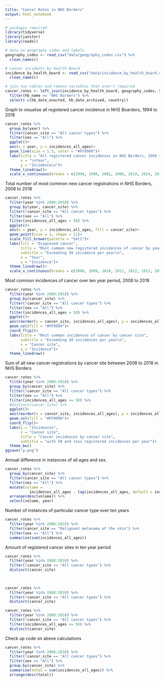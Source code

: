 ```yaml
---
title: "Cancer Rates in NHS Borders"
output: html_notebook
---
```



```r
# packages required
library(tidyverse)
library(janitor)
library(readxl)

# data on geography codes and labels
geography_codes <- read_csv("data/geography_codes.csv") %>% 
  clean_names()

# cancer incidents by Health Board
incidence_by_health_board <- read_csv("data/incidence_by_health_board.csv") %>% 
  clean_names()
```

```r
# join two tables and remove variables that aren't required
cancer_rates <- left_join(incidence_by_health_board, geography_codes, by = "hb") %>% 
  filter(hb_name == "NHS Borders") %>% 
  select(-c(hb_date_enacted, hb_date_archived, country))
```

Graph to visualise all registered cancer incidence in NHS Boarders, 1994 to 2018
```r
cancer_rates %>% 
  group_by(year) %>% 
  filter(cancer_site == "All cancer types") %>% 
  filter(sex == "All") %>% 
  ggplot()+
  aes(x = year, y = incidences_all_ages)+
  geom_line(size = 1.5, color = "#FF9999")+
  labs(title = "All registered cancer incidences in NHS Borders, 1994 to 2018\n",
       x = "\nYear",
       y = "Incidence\n")+
  theme_linedraw()+
  scale_x_continuous(breaks = c(1994, 1998, 2002, 2006, 2010, 2014, 2018))
```

Total number of most common new cancer registrations in NHS Borders, 2008 to 2018
```r
cancer_rates %>% 
  filter(year %in% 2008:2018) %>%
  group_by(year, cancer_site) %>% 
  filter(!cancer_site == "All cancer types") %>% 
  filter(sex == "All") %>% 
  filter(incidences_all_ages > 50) %>% 
  ggplot()+
  aes(x = year, y = incidences_all_ages, fill = cancer_site)+
  geom_point(size = 3, shape = 21)+
  scale_fill_brewer(palette = "Set1")+
  labs(fill = "Diagnosed cancer",
       title = "Most common new registered incidences of cancer by year, 2008 to 2018",
       subtitle = "Exceeding 50 incidence per year\n",
       x = "Year",
       y = "Incidence")+
  theme_linedraw()+
  scale_x_continuous(breaks = c(2008, 2009, 2010, 2011, 2012, 2013, 2014, 2015, 2016, 2017, 2018))

```

Most common incidences of cancer over ten year period, 2008 to 2018
```r
cancer_rates %>% 
  filter(year %in% 2008:2018) %>% 
  group_by(cancer_site) %>% 
  filter(!cancer_site == "All cancer types") %>% 
  filter(sex == "All") %>% 
  filter(incidences_all_ages > 50) %>% 
  ggplot()+
  aes(reorder(x = cancer_site, incidences_all_ages), y = incidences_all_ages)+
  geom_col(fill = "#FF9999")+
  coord_flip()+
  labs(title = "Most common incidences of cancer by cancer site",
       subtitle = "Exceeding 50 incidences per year\n",
       x = "Cancer site",
       y = "Incidence")+
  theme_linedraw()
```


Sum of all new cancer registrations by cancer site between 2008 to 2018 in NHS Borders
```r
cancer_rates %>% 
  filter(year %in% 2008:2018) %>% 
  group_by(cancer_site) %>% 
  filter(!cancer_site == "All cancer types") %>% 
  filter(sex == "All") %>% 
  filter(incidences_all_ages <= 50) %>% 
  #distinct(cancer_site) %>% 
  ggplot()+
  aes(reorder(x = cancer_site, incidences_all_ages), y = incidences_all_ages)+
  geom_col(fill = "#FF9999")+
  coord_flip()+
  labs(y = "Incidences",
       x = "Cancer site",
       title = "Cancer incidences by cancer site",
       subtitle = "with 50 and less registered incidences per year")+
  theme_bw()
ggsave("p.png")
```

Annual difference in instances of all ages and sex.
```r
cancer_rates %>% 
  group_by(cancer_site) %>% 
  filter(cancer_site == "All cancer types") %>% 
  filter(sex == "All") %>% 
  mutate(volume = 
           incidences_all_ages - lag(incidences_all_ages, default = incidences_all_ages[1])) %>% 
  arrange(desc(volume)) %>% 
  select(volume, year)
```

Number of instances of particular cancer type over ten years
```r
cancer_rates %>% 
  filter(year %in% 2008:2018) %>% 
  filter(cancer_site == "Malignant melanoma of the skin") %>% 
  filter(sex == "All") %>% 
  summarise(sum(incidences_all_ages))
```
Amount of registered cancer sites in ten year period
```r
cancer_rates %>% 
  filter(year %in% 2008:2018) %>% 
  filter(!cancer_site == "All cancer types") %>% 
  distinct(cancer_site)
  
  
```

```r
cancer_rates %>% 
  filter(year %in% 2008:2018) %>% 
  filter(!cancer_site == "All cancer types") %>% 
  distinct(cancer_site)
```

```r
cancer_rates %>% 
  filter(year %in% 2008:2018) %>% 
  filter(!cancer_site == "All cancer types") %>% 
  filter(incidences_all_ages <= 50) %>% 
  distinct(cancer_site)
```

Check up code on above calculations
```r
cancer_rates %>% 
  filter(year %in% 2008:2018) %>% 
  filter(!cancer_site == "All cancer types") %>% 
  filter(sex == "All") %>% 
  group_by(cancer_site) %>% 
  summarise(total = sum(incidences_all_ages)) %>% 
  arrange(desc(total))
```

